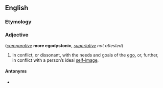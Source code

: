 ==English==

===Etymology===
{{compound|ego|dystonic|lang=en}}

===Adjective===
{{head|en|adjective}} (''[[Appendix:Glossary#comparative|comparative]]'' '''more egodystonic''', ''[[Appendix:Glossary#superlative|superlative]] not attested'')

# {{lb|en|of behaviours, values, or beliefs}} In conflict, or dissonant, with the needs and goals of the [[ego]], or, further, in conflict with a person’s ideal [[self-image]].

====Antonyms====
* {{l|en|egosyntonic}}